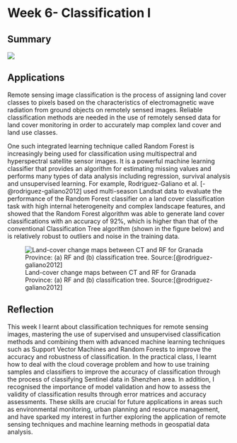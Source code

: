 # Week 6- Classification I

## Summary

![](images/week6s.jpg)

## Applications

Remote sensing image classification is the process of assigning land cover classes to pixels based on the characteristics of electromagnetic wave radiation from ground objects on remotely sensed images. Reliable classification methods are needed in the use of remotely sensed data for land cover monitoring in order to accurately map complex land cover and land use classes.

One such integrated learning technique called Random Forest is increasingly being used for classification using multispectral and hyperspectral satellite sensor images. It is a powerful machine learning classifier that provides an algorithm for estimating missing values and performs many types of data analysis including regression, survival analysis and unsupervised learning. For example, Rodriguez-Galiano et al. [-@rodriguez-galiano2012] used multi-season Landsat data to evaluate the performance of the Random Forest classifier on a land cover classification task with high internal heterogeneity and complex landscape features, and showed that the Random Forest algorithm was able to generate land cover classifications with an accuracy of 92%, which is higher than that of the conventional Classification Tree algorithm (shown in the figure below) and is relatively robust to outliers and noise in the training data.

![Land-cover change maps between CT and RF for Granada Province: (a) RF and (b) classification tree. Source:[@rodriguez-galiano2012]](images/week6.jpg)

## Reflection

This week I learnt about classification techniques for remote sensing images, mastering the use of supervised and unsupervised classification methods and combining them with advanced machine learning techniques such as Support Vector Machines and Random Forests to improve the accuracy and robustness of classification. In the practical class, I learnt how to deal with the cloud coverage problem and how to use training samples and classifiers to improve the accuracy of classification through the process of classifying Sentinel data in Shenzhen area. In addition, I recognised the importance of model validation and how to assess the validity of classification results through error matrices and accuracy assessments. These skills are crucial for future applications in areas such as environmental monitoring, urban planning and resource management, and have sparked my interest in further exploring the application of remote sensing techniques and machine learning methods in geospatial data analysis.
